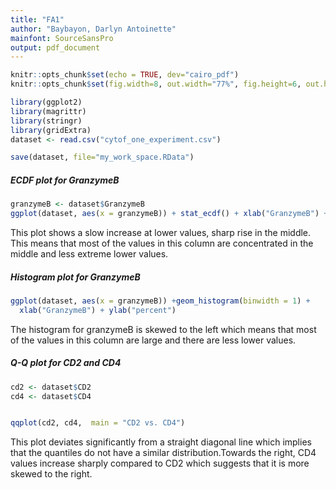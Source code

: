 ---
title: "FA1"
author: "Baybayon, Darlyn Antoinette"
mainfont: SourceSansPro
output: pdf_document
---

```{r setup, include=FALSE}
knitr::opts_chunk$set(echo = TRUE, dev="cairo_pdf")
knitr::opts_chunk$set(fig.width=8, out.width="77%", fig.height=6, out.height="45%")
```


```{r}
library(ggplot2)
library(magrittr)
library(stringr)
library(gridExtra)
dataset <- read.csv("cytof_one_experiment.csv")

save(dataset, file="my_work_space.RData")
```

##### ECDF plot for GranzymeB

```{r}
granzymeB <- dataset$GranzymeB
ggplot(dataset, aes(x = granzymeB)) + stat_ecdf() + xlab("GranzymeB") + ylab("percent")
```


This plot shows a slow increase at lower values, sharp rise in the middle. This means that most of the values in this column are concentrated in the middle and less extreme lower values.

##### Histogram plot for GranzymeB

```{r}
ggplot(dataset, aes(x = granzymeB)) +geom_histogram(binwidth = 1) + 
  xlab("GranzymeB") + ylab("percent")

```

The histogram for granzymeB is skewed to the left which means that most of the values in this column are large and there are less lower values.

##### Q-Q plot for CD2 and CD4

```{r}
cd2 <- dataset$CD2
cd4 <- dataset$CD4


qqplot(cd2, cd4,  main = "CD2 vs. CD4") 
```

This plot deviates significantly from a straight diagonal line which implies that the quantiles do not have a similar distribution.Towards the right, CD4 values increase sharply compared to CD2 which suggests that it is more skewed to the right. 




